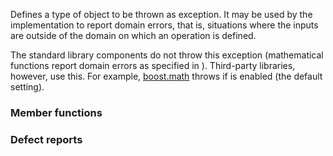 {{cpp/title|domain_error}}
{{cpp/error/navbar}}
{{ddcl|header=stdexcept|
class domain_error;
}}

Defines a type of object to be thrown as exception. It may be used by the implementation to report domain errors, that is, situations where the inputs are outside of the domain on which an operation is defined.

The standard library components do not throw this exception (mathematical functions report domain errors as specified in {{lc|math_errhandling}}). Third-party libraries, however, use this. For example, [https://www.boost.org/doc/libs/1_55_0/libs/math/doc/html/math_toolkit/error_handling.html boost.math] throws {{tt|std::domain_error}} if {{tt|boost::math::policies::throw_on_error}} is enabled (the default setting).

{{inheritance diagram/std-domain_error}}

===Member functions===
{{cpp/error/exception/member of derived with message|domain_error}}

{{inherited|[[cpp/error/logic_error|{{small|std::}}logic_error]]|}}

{{cpp/error/exception/inherit}}

===Defect reports===
{{dr list begin}}
{{dr list item|wg=lwg|dr=254|std=C++98|before=the constructor accepting {{c|const char*}} was missing|after=added}}
{{dr list item|wg=lwg|dr=471|std=C++98|before=the explanatory strings of {{tt|std::domain_error}}'s&lt;br&gt;copies were implementation-defined|after=they are the same as that of the&lt;br&gt;original {{tt|std::domain_error}} object}}
{{dr list end}}

{{langlinks|de|es|fr|it|ja|pt|ru|zh}}